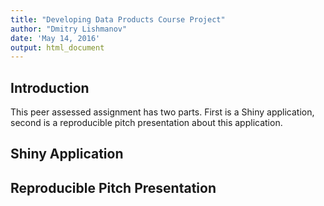 ```yaml
---
title: "Developing Data Products Course Project"
author: "Dmitry Lishmanov"
date: 'May 14, 2016'
output: html_document
---
```


## Introduction

This peer assessed assignment has two parts. First is a Shiny application, second is a reproducible pitch presentation about this application.

## Shiny Application

## Reproducible Pitch Presentation